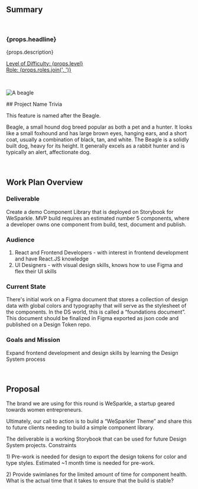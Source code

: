 ## Summary

<br />

<h3>{props.headline}</h3>
<p>{props.description}</p>

<p>
  <u>
    Level of Difficulty: <span>{props.level}</span>
    <br />
    Role: <span>{props.roles.join(', ')}</span>
  </u>
</p>

<br />

<p align="center">

![A beagle](./assets/beagle.jpeg)

</p>
## Project Name Trivia

This feature is named after the Beagle.

Beagle, a small hound dog breed popular as both a pet and a hunter. It looks like a small foxhound and has large brown eyes, hanging ears, and a short coat, usually a combination of black, tan, and white. The Beagle is a solidly built dog, heavy for its height. It generally excels as a rabbit hunter and is typically an alert, affectionate dog.

<br />

## Work Plan Overview​
### Deliverable​
Create a demo Component Library that is deployed on Storybook for WeSparkle. 
MVP build requires an estimated number 5 components, where a developer owns one component from build, test, document and publish.

### Audience
1) React and Frontend Developers - with interest in frontend development and have React.JS knowledge
2) UI Designers - with visual design skills, knows how to use Figma and flex their UI skills

### Current State​
There's initial work on a Figma document that stores a collection of design data with global colors and typography that will serve as the stylesheet of the components. In the DS world, this is called a “foundations document”. This document should be finalized in Figma exported as json code and published on a Design Token repo.

### Goals and Mission​
Expand frontend development and design skills by learning the Design System process

<br />

## Proposal​
The brand we are using for this round is WeSparkle, a startup geared towards women entrepreneurs. 

Ultimately, our call to action is to build a “WeSparkler Theme” and share this to future clients needing to build a simple component library.

The deliverable is a working Storybook that can be used for future Design System projects.
Constraints​
<p> 1) Pre-work is needed for design to export the design tokens for color and type styles. Estimated ~1 month time is needed for pre-work. </p>
<p> 2) Provide swimlanes for the limited amount of time for component health. What is the actual time that it takes to ensure that the build is stable? </p>




